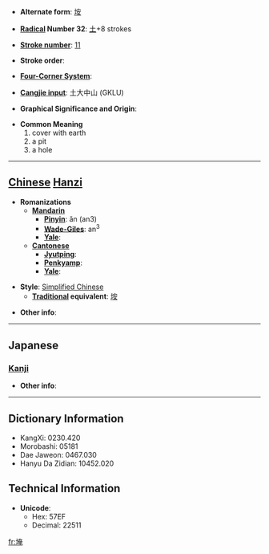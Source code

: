 * '''Alternate form''': [[垵]]

* '''[[Wiktionary:Chinese radical index| Radical]] Number 32''': [[Wiktionary:Chinese radical index 土|土]]+8 strokes

* '''[[Wiktionary:Chinese total strokes index|Stroke number]]''': [[Wiktionary:Chinese total strokes index 11|11]]

* '''Stroke order''': 

* '''[[Wiktionary:Chinese four corner index|Four-Corner System]]''': 

* '''[[Wiktionary:Chinese Cangjie index|Cangjie input]]''': 土大中山 (GKLU)

* '''Graphical Significance and Origin''': 

* '''Common Meaning'''
*#cover with earth
*# a pit
*# a hole


----

== [[Chinese]] [[Hanzi]] ==

* '''Romanizations'''
** '''[[Mandarin]]'''
*** '''[[Pinyin]]''': ǎn (an3)
*** '''[[Wade-Giles]]''': an<sup>3</sup>
*** '''[[Yale]]''': 
** '''[[Cantonese]]'''
*** '''[[Jyutping]]''':
*** '''[[Penkyamp]]''': 
*** '''[[Yale]]''': 

* '''Style''': [[Simplified Chinese]] 
** '''[[Traditional Chinese|Traditional]] equivalent''': [[垵]]

* '''Other info''': 

----

==Japanese==
===[[Kanji]]===
{{kanji|on readings=[[えん]] (en), [[あん]] (an), [[おん]] (on)|kun readings=[[あな]] (ana)}}

* '''Other info''':  

----

== Dictionary Information ==

* KangXi: 0230.420
* Morobashi: 05181
* Dae Jaweon: 0467.030
* Hanyu Da Zidian: 10452.020

== Technical Information ==

* '''Unicode''':
** Hex: 57EF
** Decimal: 22511

[[fr:埯]]